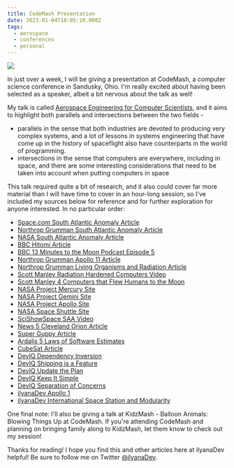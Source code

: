 ```yaml
---
title: CodeMash Presentation
date: 2023-01-04T18:05:10.000Z
tags:
  - aerospace
  - conferences
  - personal
---
```


![](codemash-talk.png)

In just over a week, I will be giving a presentation at CodeMash, a computer science conference in Sandusky, Ohio. I'm really excited about having been selected as a speaker, albeit a bit nervous about the talk as well!

My talk is called [Aerospace Engineering for Computer Scientists](https://www.codemash.org/session-details/?id=378108), and it aims to highlight both parallels and intersections between the two fields - 

- parallels in the sense that both industries are devoted to producing very complex systems, and a lot of lessons in systems engineering that have come up in the history of spaceflight also have counterparts in the world of programming.
- intersections in the sense that computers are everywhere, including in space, and there are some interesting considerations that need to be taken into account when putting computers in space

This talk required quite a bit of research, and it also could cover far more material than I will have time to cover in an hour-long session, so I've included my sources below for reference and for further exploration for anyone interested. In no particular order: 

- [Space.com South Atlantic Anomaly Article](https://www.space.com/bermuda-triangle-in-space.html)
- [Northrop Grumman South Atlantic Anomaly Article](https://now.northropgrumman.com/the-south-atlantic-anomaly-the-bermuda-triangle-of-space/)
- [NASA South Atlantic Anomaly Article](https://www.nasa.gov/feature/nasa-researchers-track-slowly-splitting-dent-in-earth-s-magnetic-field)
- [BBC Hitomi Article](https://www.bbc.com/news/world-asia-36732336)
- [BBC 13 Minutes to the Moon Podcast Episode 5](https://www.bbc.co.uk/programmes/w3csz4dn)
- [Northrop Grumman Apollo 11 Article](https://now.northropgrumman.com/apollo-11-demonstrated-the-daring-of-aerospace-engineering/)
- [Northrop Grumman Living Organisms and Radiation Article](https://now.northropgrumman.com/what-occurs-when-living-organisms-encounter-deep-space-radiation/)
- [Scott Manley Radiation Hardened Computers Video](https://www.youtube.com/watch?v=sx1RyOrpI9c)
- [Scott Manley 4 Computers that Flew Humans to the Moon](https://www.youtube.com/watch?v=YGymMMQbPbo)
- [NASA Project Mercury Site](https://www.nasa.gov/mission_pages/mercury/missions/program-toc.html)
- [NASA Project Gemini Site](https://www.nasa.gov/specials/gemini_gallery/)
- [NASA Project Apollo Site](https://www.nasa.gov/mission_pages/apollo/missions/index.html)
- [NASA Space Shuttle Site](https://www.nasa.gov/mission_pages/shuttle/flyout/index.html)
- [SciShowSpace SAA Video](https://www.youtube.com/watch?v=w-nfF7bK34Y)
- [News 5 Cleveland Orion Article](https://www.news5cleveland.com/news/local-news/oh-erie/nasas-orion-spacecraft-to-arrive-sunday-and-undergo-environmental-testing-in-sandusky)
- [Super Guppy Article](https://warbirdsnews.com/warbird-articles/the-irreplaceable-and-everlasting-super-guppy.html)
- [Ardalis 5 Laws of Software Estimates](https://ardalis.com/the-5-laws-of-software-estimates/)
- [CubeSat Article](https://brightascension.com/how-much-does-it-cost-to-launch-a-cubesat/)
- [DevIQ Dependency Inversion](https://deviq.com/principles/dependency-inversion-principle)
- [DevIQ Shipping is a Feature](https://deviq.com/practices/shipping-is-a-feature)
- [DevIQ Update the Plan](https://deviq.com/practices/update-the-plan)
- [DevIQ Keep It Simple](https://deviq.com/principles/keep-it-simple)
- [DevIQ Separation of Concerns](https://deviq.com/principles/separation-of-concerns)
- [ilyanaDev Apollo 1](https://ilyana.dev/blog/2022-08-06-apollo-1/)
- [ilyanaDev International Space Station and Modularity](https://ilyana.dev/blog/2021-12-01-modularity-future/)

One final note: I'll also be giving a talk at KidzMash - Balloon Animals: Blowing Things Up at CodeMash. If you're attending CodeMash and planning on bringing family along to KidzMash, let them know to check out my session!

Thanks for reading! I hope you find this and other articles here at ilyanaDev helpful! Be sure to follow me on Twitter [@ilyanaDev](https://twitter.com/ilyanaDev).